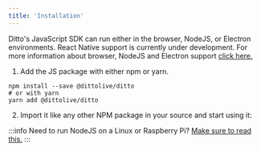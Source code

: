 ```yaml
---
title: 'Installation'
---
```



Ditto's JavaScript SDK can run either in the browser, NodeJS, or Electron
environments. React Native support is currently under development. For more
information about browser, NodeJS and Electron support [click
here.](./supported-platforms)

1. Add the JS package with either npm or yarn.

<InstallCode framework="js" />

```
npm install --save @dittolive/ditto
# or with yarn
yarn add @dittolive/ditto
```

2. Import it like any other NPM package in your source and start using it:

<Snippet name='online-playground' language='javascript' />

:::info
Need to run NodeJS on a Linux or Raspberry Pi? [Make sure to read this.](/installation/linux)
:::